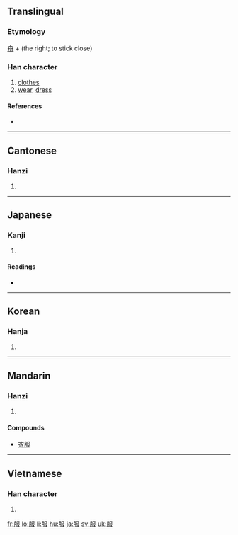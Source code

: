 ==Translingual==

===Etymology===
[[舟]] + (the right; to stick close)<!--JIS 0360-->

===Han character===
{{Han char|rn=74|rad=月|as=04|sn=8|four=7724<sub>7</sub>|canj=月尸中水 (BSLE)}}

# [[clothes]]
# [[wear]], [[dress]]

====References====
* {{Han ref|kx=0505.020|dkj=14345|dj=0883.140|hdz=32053.070|uh=670D|ud=26381|bh=AA41|bd=43585}}

----

==Cantonese==

===Hanzi===
{{yue-hanzi|jyut=|y=fuk6}}

# {{defn|Cantonese|sort=月04}}

----

==Japanese==

===Kanji===
{{ja-kanji|grade=3|rs=月04}}

# {{defn|Japanese}}

====Readings====
* {{ja-readings|on=[[ふく]] (fuku)|kun=[[きる]] (kiru), [[きもの]] (kimono), [[したがう]] (shitagau)}}

----

==Korean==

===Hanja===
{{ko-hanja|hangeul=[[복]]|eumhun=|rv=bok|mr=pok|y=pok}}

# {{defn|Korean|sort=月04}}

----

==Mandarin==

===Hanzi===
{{cmn-hanzi|pin=[[bì]] ([[bi4]]), [[fú]] ([[fu2]]), [[fù]] ([[fu4]])|wg=pi<sup>4</sup>, fu<sup>2</sup>, fu<sup>4</sup>}}

# {{defn|Mandarin|sort=月04}}

====Compounds====
* [[衣服]]

----

==Vietnamese==

===Han character===
{{vi-hantu|[[phục]]|rs=月04}}

# {{defn|Vietnamese|sort=月04}}

[[fr:服]]
[[lo:服]]
[[li:服]]
[[hu:服]]
[[ja:服]]
[[sv:服]]
[[uk:服]]